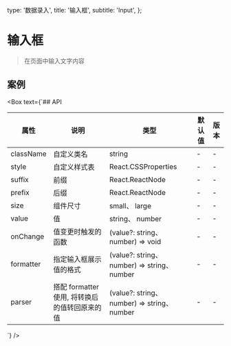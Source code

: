   type: '数据录入',
  title: '输入框',
  subtitle: 'Input',
};

<Box>

# 输入框

> 在页面中输入文字内容

## 案例

  <Snapshot name="input" />
</Box>

<Box text={`## API

| 属性      | 说明                                          | 类型                                         | 默认值 | 版本 |
| --------- | --------------------------------------------- | -------------------------------------------- | ------ | ---- |
| className | 自定义类名                                    | string                                       | -      | -    |
| style     | 自定义样式表                                  | React.CSSProperties                          | -      | -    |
| suffix    | 前缀                                          | React.ReactNode                              | -      | -    |
| prefix    | 后缀                                          | React.ReactNode                              | -      | -    |
| size      | 组件尺寸                                      | small、 large                                | -      | -    |
| value     | 值                                            | string、 number                              | -      | -    |
| onChange  | 值变更时触发的函数                            | (value?: string、 number) => void            | -      | -    |
| formatter | 指定输入框展示值的格式                        | (value?: string、 number) => string、 number | -      | -    |
| parser    | 搭配 formatter 使用, 将转换后的值转回原来的值 | (value?: string、 number) => string、number  | -      | -    |

`} />
